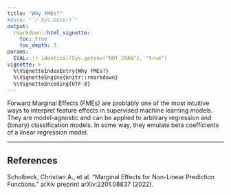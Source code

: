 ```yaml
---
title: "Why FMEs?"
#date: "`r Sys.Date()`"
output: 
  rmarkdown::html_vignette:
    toc: true
    toc_depth: 3
params:
  EVAL: !r identical(Sys.getenv("NOT_CRAN"), "true")
vignette: >
  %\VignetteIndexEntry{Why FMEs?}
  %\VignetteEngine{knitr::rmarkdown}
  %\VignetteEncoding{UTF-8}
---
```


Forward Marginal Effects (FMEs) are problably one of the most intuitive ways to interpret feature effects in supervised machine learning models. They are model-agnostic and can be applied to arbitrary regression and (binary) classification models. In some way, they emulate beta coefficients of a linear regression model.

------

## References

Scholbeck, Christian A., et al. "Marginal Effects for Non-Linear Prediction Functions." arXiv preprint arXiv:2201.08837 (2022).

[1]: https://arxiv.org/abs/2201.08837
